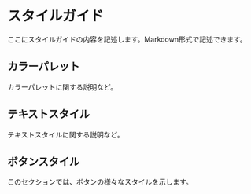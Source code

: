 
<Meta title="Style Guide" />

# スタイルガイド

ここにスタイルガイドの内容を記述します。Markdown形式で記述できます。

## カラーパレット

カラーパレットに関する説明など。

## テキストスタイル

テキストスタイルに関する説明など。

## ボタンスタイル

このセクションでは、ボタンの様々なスタイルを示します。
